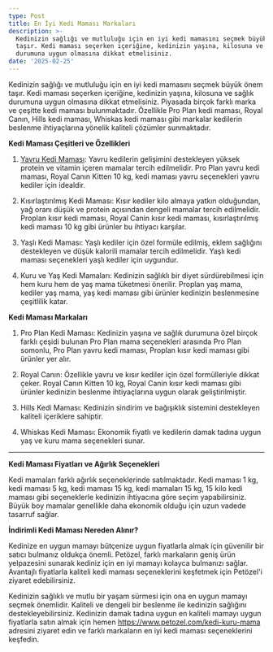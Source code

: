 ```yaml
---
type: Post
title: En İyi Kedi Maması Markaları
description: >-
  Kedinizin sağlığı ve mutluluğu için en iyi kedi mamasını seçmek büyük önem
  taşır. Kedi maması seçerken içeriğine, kedinizin yaşına, kilosuna ve sağlık
  durumuna uygun olmasına dikkat etmelisiniz.
date: '2025-02-25'
---
```

Kedinizin sağlığı ve mutluluğu için en iyi kedi mamasını seçmek büyük önem taşır. Kedi maması seçerken içeriğine, kedinizin yaşına, kilosuna ve sağlık durumuna uygun olmasına dikkat etmelisiniz. Piyasada birçok farklı marka ve çeşitte kedi maması bulunmaktadır. Özellikle Pro Plan kedi maması, Royal Canın, Hills kedi maması, Whiskas kedi maması gibi markalar kedilerin beslenme ihtiyaçlarına yönelik kaliteli çözümler sunmaktadır.


**Kedi Maması Çeşitleri ve Özellikleri**

1.  [Yavru Kedi Maması](https://www.petozel.com/yavru-kedi-mamasi): Yavru kedilerin gelişimini destekleyen yüksek protein ve vitamin içeren mamalar tercih edilmelidir. Pro Plan yavru kedi maması, Royal Canın Kitten 10 kg, kedi maması yavru seçenekleri yavru kediler için idealdir.

2.  Kısırlaştırılmış Kedi Maması: Kısır kediler kilo almaya yatkın olduğundan, yağ oranı düşük ve protein açısından dengeli mamalar tercih edilmelidir. Proplan kısır kedi maması, Royal Canin kısır kedi maması, kısırlaştırılmış kedi maması 10 kg gibi ürünler bu ihtiyacı karşılar.

3.  Yaşlı Kedi Maması: Yaşlı kediler için özel formüle edilmiş, eklem sağlığını destekleyen ve düşük kalorili mamalar tercih edilmelidir. Yaşlı kedi maması seçenekleri yaşlı kediler için uygundur.

4.  Kuru ve Yaş Kedi Mamaları: Kedinizin sağlıklı bir diyet sürdürebilmesi için hem kuru hem de yaş mama tüketmesi önerilir. Proplan yaş mama, kediler yaş mama, yaş kedi maması gibi ürünler kedinizin beslenmesine çeşitlilik katar.

**Kedi Maması Markaları**

1.  Pro Plan Kedi Maması: Kedinizin yaşına ve sağlık durumuna özel birçok farklı çeşidi bulunan Pro Plan mama seçenekleri arasında Pro Plan somonlu, Pro Plan yavru kedi maması, Proplan kısır kedi maması gibi ürünler yer alır.

2.  Royal Canın: Özellikle yavru ve kısır kediler için özel formülleriyle dikkat çeker. Royal Canın Kitten 10 kg, Royal Canin kısır kedi maması gibi ürünler kedinizin beslenme ihtiyaçlarına uygun olarak geliştirilmiştir.

3.  Hills Kedi Maması: Kedinizin sindirim ve bağışıklık sistemini destekleyen kaliteli içeriklere sahiptir.

4.  Whiskas Kedi Maması: Ekonomik fiyatlı ve kedilerin damak tadına uygun yaş ve kuru mama seçenekleri sunar.

****

**Kedi Maması Fiyatları ve Ağırlık Seçenekleri**

Kedi mamaları farklı ağırlık seçeneklerinde satılmaktadır. Kedi maması 1 kg, kedi maması 5 kg, kedi maması 15 kg, kedi mamaları 15 kg, 15 kilo kedi maması gibi seçeneklerle kedinizin ihtiyacına göre seçim yapabilirsiniz. Büyük boy mamalar genellikle daha ekonomik olduğu için uzun vadede tasarruf sağlar.


**İndirimli Kedi Maması Nereden Alınır?**

Kedinize en uygun mamayı bütçenize uygun fiyatlarla almak için güvenilir bir satıcı bulmanız oldukça önemli. Petözel, farklı markaların geniş ürün yelpazesini sunarak kediniz için en iyi mamayı kolayca bulmanızı sağlar. Avantajlı fiyatlarla kaliteli kedi maması seçeneklerini keşfetmek için Petözel'i ziyaret edebilirsiniz.


Kedinizin sağlıklı ve mutlu bir yaşam sürmesi için ona en uygun mamayı seçmek önemlidir. Kaliteli ve dengeli bir beslenme ile kedinizin sağlığını destekleyebilirsiniz. Kedinizin damak tadına uygun en kaliteli mamayı uygun fiyatlarla satın almak için hemen <https://www.petozel.com/kedi-kuru-mama> adresini ziyaret edin ve farklı markaların en iyi kedi maması seçeneklerini keşfedin.
